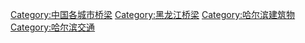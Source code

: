 [[Category:中国各城市桥梁|Category:中国各城市桥梁]]
[[Category:黑龙江桥梁|Category:黑龙江桥梁]]
[[Category:哈尔滨建筑物|Category:哈尔滨建筑物]]
[[Category:哈尔滨交通|Category:哈尔滨交通]]